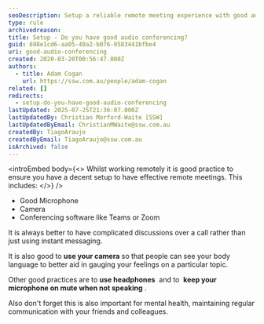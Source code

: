 ```yaml
---
seoDescription: Setup a reliable remote meeting experience with good audio conferencing, using a decent microphone, camera, and conferencing software like Teams, Zoom.
type: rule
archivedreason:
title: Setup - Do you have good audio conferencing?
guid: 698e1cd6-aa05-40a2-b076-0583441bfbe4
uri: good-audio-conferencing
created: 2020-03-20T00:56:47.000Z
authors:
  - title: Adam Cogan
    url: https://ssw.com.au/people/adam-cogan
related: []
redirects:
  - setup-do-you-have-good-audio-conferencing
lastUpdated: 2025-07-25T21:36:07.000Z
lastUpdatedBy: Christian Morford-Waite [SSW]
lastUpdatedByEmail: ChristianMWaite@ssw.com.au
createdBy: TiagoAraujo
createdByEmail: TiagoAraujo@ssw.com.au
isArchived: false
---
```


<introEmbed
  body={<>
Whilst working remotely it is good practice to ensure you have a decent setup to have effective remote meetings. This includes:
  </>}
/>
* Good Microphone
* Camera
* Conferencing software like Teams or Zoom

It is always better to have complicated discussions over a call rather than just using instant messaging.

It is also good to **use your camera** so that people can see your body language to better aid in gauging your feelings on a particular topic.

Other good practices are to **use headphones**  and to  **keep your microphone on mute when not speaking** .

Also don't forget this is also important for mental health, maintaining regular communication with your friends and colleagues.
